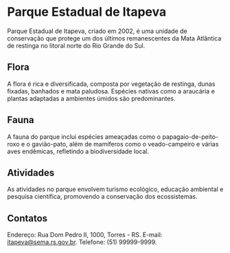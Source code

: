 # Parque Estadual de Itapeva

Parque Estadual de Itapeva, criado em 2002, é uma unidade de conservação que protege um dos últimos remanescentes da Mata Atlântica de restinga no litoral norte do Rio Grande do Sul.

## Flora

A flora é rica e diversificada, composta por vegetação de restinga, dunas fixadas, banhados e mata paludosa. Espécies nativas como a araucária e plantas adaptadas a ambientes úmidos são predominantes.

## Fauna

A fauna do parque inclui espécies ameaçadas como o papagaio-de-peito-roxo e o gavião-pato, além de mamíferos como o veado-campeiro e várias aves endêmicas, refletindo a biodiversidade local.

## Atividades

As atividades no parque envolvem turismo ecológico, educação ambiental e pesquisa científica, promovendo a conservação dos ecossistemas.

## Contatos

Endereço: Rua Dom Pedro II, 1000, Torres - RS.
E-mail: itapeva@sema.rs.gov.br. Telefone: (51) 99999-9999.